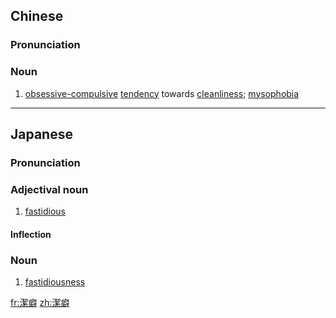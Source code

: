 {{also|洁癖}}
==Chinese==
{{zh-forms|s=洁癖}}

===Pronunciation===
{{zh-pron
|m=jiépǐ,jiépì,2nb=nonstandard common variant
|c=git1 pik1
|cat=n
}}

===Noun===
{{zh-noun}}

# [[obsessive-compulsive]] [[tendency]] towards [[cleanliness]]; [[mysophobia]]
#: {{zh-x|他 是 一 個 有 潔癖 的 人。|He's a neat-freak.}}

----

==Japanese==
{{ja-kanjitab|けつ|k1=けっ|へき|k2=ぺき|yomi=on}}

===Pronunciation===
{{ja-pron|けっぺき|y=on}}

===Adjectival noun===
{{ja-adj|infl=na|けっぺき}}

# [[fastidious]]

====Inflection====
{{ja-na|けっぺき}}

===Noun===
{{ja-noun|けっぺき}}

# [[fastidiousness]]

[[fr:潔癖]]
[[zh:潔癖]]
